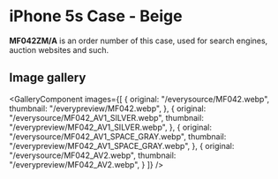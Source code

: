 
# iPhone 5s Case - Beige

<Callout type='info' emoji='👉🏻'>**MF042ZM/A** is an order number of this case, used for search engines, auction websites and such.</Callout>

## Image gallery

<GalleryComponent
    images={[
      {
        original: "/everysource/MF042.webp",
        thumbnail: "/everypreview/MF042.webp",
      },
      {
        original: "/everysource/MF042_AV1_SILVER.webp",
        thumbnail: "/everypreview/MF042_AV1_SILVER.webp",
      },
      {
        original: "/everysource/MF042_AV1_SPACE_GRAY.webp",
        thumbnail: "/everypreview/MF042_AV1_SPACE_GRAY.webp",
      },
      {
        original: "/everysource/MF042_AV2.webp",
        thumbnail: "/everypreview/MF042_AV2.webp",
      }
    ]}
  />
